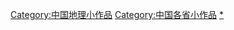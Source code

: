 {{hiddencat}}

[[Category:中国地理小作品|Category:中国地理小作品]]
[[Category:中国各省小作品|Category:中国各省小作品]]
[[Category:中国各省地理|*]]